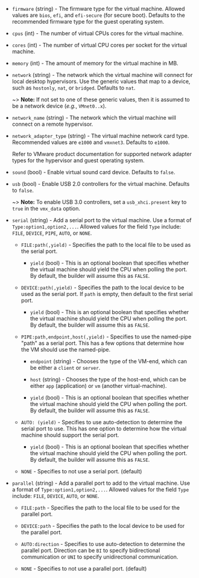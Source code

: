 <!-- Code generated from the comments of the HWConfig struct in builder/vmware/common/hw_config.go; DO NOT EDIT MANUALLY -->

- `firmware` (string) - The firmware type for the virtual machine.
  Allowed values are `bios`, `efi`, and `efi-secure` (for secure boot).
  Defaults to the recommended firmware type for the guest operating system.

- `cpus` (int) - The number of virtual CPUs cores for the virtual machine.

- `cores` (int) - The number of virtual CPU cores per socket for the virtual machine.

- `memory` (int) - The amount of memory for the virtual machine in MB.

- `network` (string) - The network which the virtual machine will connect for local desktop
  hypervisors. Use the generic values that map to a device, such as
  `hostonly`, `nat`, or `bridged`. Defaults to `nat`.
  
  ~> **Note:** If not set to one of these generic values, then it is
  assumed to be a network device (_e.g._, `VMnet0..x`).

- `network_name` (string) - The network which the virtual machine will connect on a remote
  hypervisor.

- `network_adapter_type` (string) - The virtual machine network card type. Recommended values are `e1000` and
  `vmxnet3`. Defaults to `e1000`.
  
  Refer to VMware product documentation for supported network adapter types
  for the hypervisor and guest operating system.

- `sound` (bool) - Enable virtual sound card device. Defaults to `false`.

- `usb` (bool) - Enable USB 2.0 controllers for the virtual machine.
  Defaults to `false`.
  
  ~> **Note:** To enable USB 3.0 controllers, set a `usb_xhci.present`
  key to `true` in the `vmx_data` option.

- `serial` (string) - Add a serial port to the virtual machine. Use a format of
  `Type:option1,option2,...`. Allowed values for the field `Type` include:
  `FILE`, `DEVICE`, `PIPE`, `AUTO`, or `NONE`.
  
  * `FILE:path(,yield)` - Specifies the path to the local file to be used
    as the serial port.
  
    * `yield` (bool) - This is an optional boolean that specifies
      whether the virtual machine should yield the CPU when polling the
      port. By default, the builder will assume this as `FALSE`.
  
  * `DEVICE:path(,yield)` - Specifies the path to the local device to be
     used as the serial port. If `path` is empty, then default to the first
    serial port.
  
    * `yield` (bool) - This is an optional boolean that specifies
      whether the virtual machine should yield the CPU when polling the
      port. By default, the builder will assume this as `FALSE`.
  
  * `PIPE:path,endpoint,host(,yield)` - Specifies to use the named-pipe
    "path" as a serial port. This has a few options that determine how the
    VM should use the named-pipe.
  
    * `endpoint` (string) - Chooses the type of the VM-end, which can be
      either a `client` or `server`.
  
    * `host` (string) - Chooses the type of the host-end, which can be
      either `app` (application) or `vm` (another virtual-machine).
  
    * `yield` (bool) - This is an optional boolean that specifies whether
      the virtual machine should yield the CPU when polling the port. By
      default, the builder will assume this as `FALSE`.
  
  * `AUTO: (yield)` - Specifies to use auto-detection to determine the
    serial port to use. This has one option to determine how the virtual
    machine should support the serial port.
  
    * `yield` (bool) - This is an optional boolean that specifies whether
      the virtual machine should yield the CPU when polling the port. By
      default, the builder will assume this as `FALSE`.
  
  * `NONE` - Specifies to not use a serial port. (default)

- `parallel` (string) - Add a parallel port to add to the virtual machine. Use a format of
  `Type:option1,option2,...`. Allowed values for the field `Type` include:
  `FILE`, `DEVICE`, `AUTO`, or `NONE`.
  
  * `FILE:path` - Specifies the path to the local file to be used for the
     parallel port.
  
  * `DEVICE:path` - Specifies the path to the local device to be used for
     the parallel port.
  
  * `AUTO:direction` - Specifies to use auto-detection to determine the
    parallel port. Direction can be `BI` to specify bidirectional
    communication or `UNI` to specify unidirectional communication.
  
  * `NONE` - Specifies to not use a parallel port. (default)

<!-- End of code generated from the comments of the HWConfig struct in builder/vmware/common/hw_config.go; -->
